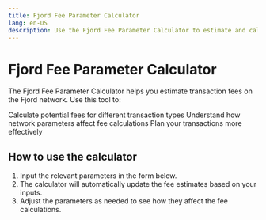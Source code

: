 ```yaml
---
title: Fjord Fee Parameter Calculator
lang: en-US
description: Use the Fjord Fee Parameter Calculator to estimate and calculate fees for transactions on the Fjord network.
---
```



# Fjord Fee Parameter Calculator

The Fjord Fee Parameter Calculator helps you estimate transaction fees on the Fjord network. Use this tool to:

Calculate potential fees for different transaction types
Understand how network parameters affect fee calculations
Plan your transactions more effectively

## How to use the calculator

1.  Input the relevant parameters in the form below.
2.  The calculator will automatically update the fee estimates based on your inputs.
3.  Adjust the parameters as needed to see how they affect the fee calculations.

<ChainParametersForm />
